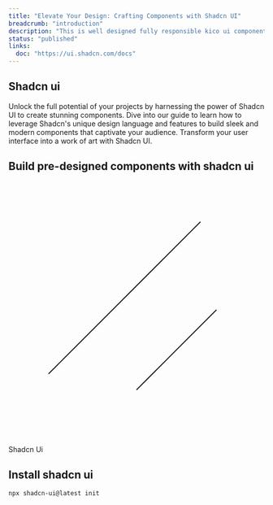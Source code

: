 ```yaml
---
title: "Elevate Your Design: Crafting Components with Shadcn UI"
breadcrumb: "introduction"
description: "This is well designed fully responsible kico ui components using shadcn ui. Just copy code and paste in your app."
status: "published"
links:
  doc: "https://ui.shadcn.com/docs"
---
```


## Shadcn ui

<span className="text-muted-foreground text-sm mt-4 inline-block">
  Unlock the full potential of your projects by harnessing the power of Shadcn
  UI to create stunning components. Dive into our guide to learn how to leverage
  Shadcn's unique design language and features to build sleek and modern
  components that captivate your audience. Transform your user interface into a
  work of art with Shadcn UI.
</span>

## Build pre-designed components with shadcn ui

<LinkedCard href="/components/shadcn/sign-up" className="mt-4">
  <svg
    xmlns="http://www.w3.org/2000/svg"
    viewBox="0 0 256 256"
    className="size-10"
  >
    <rect width="256" height="256" fill="none" />
    <line
      x1="208"
      y1="128"
      x2="128"
      y2="208"
      fill="none"
      stroke="currentColor"
      strokeLinecap="round"
      strokeLinejoin="round"
      strokeWidth="16"
    />
    <line
      x1="192"
      y1="40"
      x2="40"
      y2="192"
      fill="none"
      stroke="currentColor"
      strokeLinecap="round"
      strokeLinejoin="round"
      strokeWidth="16"
    />
  </svg>
  <p className="font-medium mt-2">Shadcn Ui</p>
</LinkedCard>

## Install shadcn ui

```bash
npx shadcn-ui@latest init
```
